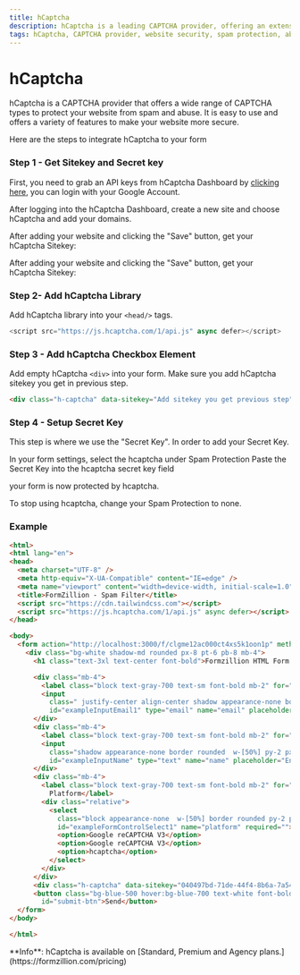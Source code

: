 ```yaml
---
title: hCaptcha
description: hCaptcha is a leading CAPTCHA provider, offering an extensive selection of CAPTCHA types to safeguard websites from spam and abuse. With user-friendly implementation and a comprehensive feature set, hCaptcha enhances website security effectively.
tags: hCaptcha, CAPTCHA provider, website security, spam protection, abuse prevention, hCaptcha types, form, submission, automate, backend, open-source, integrations, Formzillion
---
```



# hCaptcha

hCaptcha is a CAPTCHA provider that offers a wide range of CAPTCHA types to protect your website from spam and abuse. It is easy to use and offers a variety of features to make your website more secure.

Here are the steps to integrate hCaptcha to your form

### Step 1 - Get Sitekey and Secret key

First, you need to grab an API keys from hCaptcha Dashboard by [clicking here](https://dashboard.hcaptcha.com/sites/new), you can login with your Google Account.

After logging into the hCaptcha Dashboard, create a new site and choose hCaptcha and add your domains.

After adding your website and clicking the "Save" button, get your hCaptcha Sitekey:

After adding your website and clicking the "Save" button, get your hCaptcha Sitekey:

### Step 2- Add hCaptcha Library

Add hCaptcha library into your `<head/>` tags.

```js copy
<script src="https://js.hcaptcha.com/1/api.js" async defer></script>
```

### Step 3 - Add hCaptcha Checkbox Element

Add empty hCaptcha `<div>` into your form. Make sure you add hCaptcha sitekey you get in previous step.

```html copy
<div class="h-captcha" data-sitekey="Add sitekey you get previous step"></div>
```

### Step 4 - Setup Secret Key

This step is where we use the "Secret Key". In order to add your Secret Key.

In your form settings, select the hcaptcha under Spam Protection Paste the Secret Key into the hcaptcha
secret key field

your form is now protected by hcaptcha.

To stop using hcaptcha, change your Spam Protection to none.

### Example

```html copy
<html>
<html lang="en">
<head>
  <meta charset="UTF-8" />
  <meta http-equiv="X-UA-Compatible" content="IE=edge" />
  <meta name="viewport" content="width=device-width, initial-scale=1.0" />
  <title>FormZillion - Spam Filter</title>
  <script src="https://cdn.tailwindcss.com"></script>
  <script src="https://js.hcaptcha.com/1/api.js" async defer></script>
</head>

<body>
  <form action="http://localhost:3000/f/clgme12ac000ct4xs5k1oon1p" method="post">
    <div class="bg-white shadow-md rounded px-8 pt-6 pb-8 mb-4">
      <h1 class="text-3xl text-center font-bold">Formzillion HTML Form Example</h1>

      <div class="mb-4">
        <label class="block text-gray-700 text-sm font-bold mb-2" for="exampleInputEmail1">Email address</label>
        <input
          class=" justify-center align-center shadow appearance-none border rounded w-[50%] py-2 px-3 text-gray-700 leading-tight focus:outline-none focus:shadow-outline"
          id="exampleInputEmail1" type="email" name="email" placeholder="Enter email" required="" />
      </div>
      <div class="mb-4">
        <label class="block text-gray-700 text-sm font-bold mb-2" for="exampleInputName">Name</label>
        <input
          class="shadow appearance-none border rounded  w-[50%] py-2 px-3 text-gray-700 leading-tight focus:outline-none focus:shadow-outline"
          id="exampleInputName" type="text" name="name" placeholder="Enter your name" required="" />
      </div>
      <div class="mb-4">
        <label class="block text-gray-700 text-sm font-bold mb-2" for="exampleFormControlSelect1">Favourite
          Platform</label>
        <div class="relative">
          <select
            class="block appearance-none  w-[50%] border rounded py-2 px-3 text-gray-700 leading-tight focus:outline-none focus:shadow-outline"
            id="exampleFormControlSelect1" name="platform" required="">
            <option>Google reCAPTCHA V3</option>
            <option>Google reCAPTCHA V3</option>
            <option>hcaptcha</option>
          </select>
        </div>
      </div>
      <div class="h-captcha" data-sitekey="040497bd-71de-44f4-8b6a-7a54156ca1a5"></div>
      <button class="bg-blue-500 hover:bg-blue-700 text-white font-bold py-2 px-4 rounded mt-2" type="submit"
        id="submit-btn">Send</button>
  </form>
</body>

</html>
```
<Callout type="info" emoji="ℹ️">
  **Info**: hCaptcha is available on [Standard, Premium and Agency
  plans.](https://formzillion.com/pricing)
</Callout>